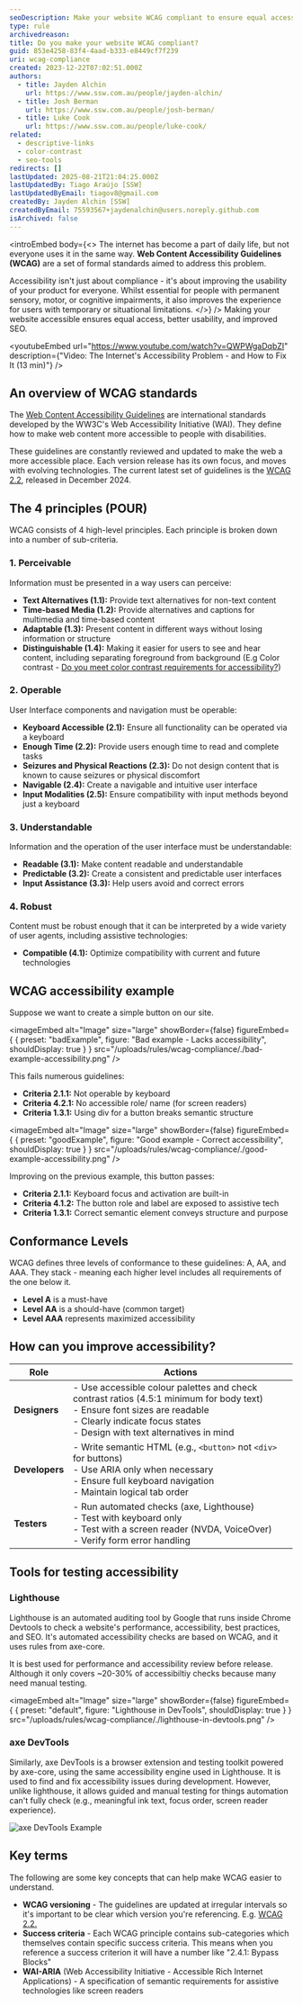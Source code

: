 ```yaml
---
seoDescription: Make your website WCAG compliant to ensure equal access for all users, regardless of abilities or navigation methods.
type: rule
archivedreason:
title: Do you make your website WCAG compliant?
guid: 853e4258-83f4-4aad-b333-e8449cf7f239
uri: wcag-compliance
created: 2023-12-22T07:02:51.000Z
authors:
  - title: Jayden Alchin
    url: https://www.ssw.com.au/people/jayden-alchin/
  - title: Josh Berman
    url: https://www.ssw.com.au/people/josh-berman/
  - title: Luke Cook
    url: https://www.ssw.com.au/people/luke-cook/
related:
  - descriptive-links
  - color-contrast
  - seo-tools
redirects: []
lastUpdated: 2025-08-21T21:04:25.000Z
lastUpdatedBy: Tiago Araújo [SSW]
lastUpdatedByEmail: tiagov8@gmail.com
createdBy: Jayden Alchin [SSW]
createdByEmail: 75593567+jaydenalchin@users.noreply.github.com
isArchived: false
---
```


<introEmbed
  body={<>
The internet has become a part of daily life, but not everyone uses it in the same way. **Web Content Accessibility Guidelines (WCAG)** are a set of formal standards aimed to address this problem.

Accessibility isn't just about compliance - it's about improving the usability of your product for everyone. Whilst essential for people with permanent sensory, motor, or cognitive impairments, it also improves the experience for users with temporary or situational limitations.
  </>}
/>
Making your website accessible ensures equal access, better usability, and improved SEO.


<youtubeEmbed url="https://www.youtube.com/watch?v=QWPWgaDqbZI" description={"Video: The Internet's Accessibility Problem - and How to Fix It (13 min)"} />


## An overview of WCAG standards

The [Web Content Accessibility Guidelines](https://www.w3.org/WAI/standards-guidelines/wcag/) are international standards developed by the WW3C's Web Accessibility Initiative (WAI). They define how to make web content more accessible to people with disabilities.

These guidelines are constantly reviewed and updated to make the web a more accessible place. Each version release has its own focus, and moves with evolving technologies. The current latest set of guidelines is the [WCAG 2.2](https://www.w3.org/TR/WCAG22/), released in December 2024.

## The 4 principles (POUR)

WCAG consists of 4 high-level principles. Each principle is broken down into a number of sub-criteria.

### 1. Perceivable

Information must be presented in a way users can perceive:

* **Text Alternatives (1.1):** Provide text alternatives for non-text content
* **Time-based Media (1.2):** Provide alternatives and captions for multimedia and time-based content
* **Adaptable (1.3):** Present content in different ways without losing information or structure
* **Distinguishable (1.4):** Making it easier for users to see and hear content, including separating foreground from background (E.g Color contrast - [Do you meet color contrast requirements for accessibility?](/rules/color-contrast/))

### 2. Operable

User Interface components and navigation must be operable:

* **Keyboard Accessible (2.1):** Ensure all functionality can be operated via a keyboard
* **Enough Time (2.2):** Provide users enough time to read and complete tasks
* **Seizures and Physical Reactions (2.3):** Do not design content that is known to cause seizures or physical discomfort
* **Navigable (2.4):** Create a navigable and intuitive user interface
* **Input Modalities (2.5):** Ensure compatibility with input methods beyond just a keyboard

### 3. Understandable

Information and the operation of the user interface must be understandable:

* **Readable (3.1):** Make content readable and understandable
* **Predictable (3.2):** Create a consistent and predictable user interfaces
* **Input Assistance (3.3):** Help users avoid and correct errors

### 4. Robust

Content must be robust enough that it can be interpreted by a wide variety of user agents, including assistive technologies:

* **Compatible (4.1):** Optimize compatibility with current and future technologies

## WCAG accessibility example

Suppose we want to create a simple button on our site.

<imageEmbed
  alt="Image"
  size="large"
  showBorder={false}
  figureEmbed={ {
    preset: "badExample",
    figure: "Bad example - Lacks accessibility",
    shouldDisplay: true
  } }
  src="/uploads/rules/wcag-compliance/./bad-example-accessibility.png"
/>


This fails numerous guidelines:

* **Criteria 2.1.1:** Not operable by keyboard
* **Criteria 4.2.1:** No accessible role/ name (for screen readers)
* **Criteria 1.3.1:** Using div for a button breaks semantic structure

<imageEmbed
  alt="Image"
  size="large"
  showBorder={false}
  figureEmbed={ {
    preset: "goodExample",
    figure: "Good example - Correct accessibility",
    shouldDisplay: true
  } }
  src="/uploads/rules/wcag-compliance/./good-example-accessibility.png"
/>


Improving on the previous example, this button passes:

* **Criteria 2.1.1:** Keyboard focus and activation are built-in
* **Criteria 4.1.2:** The button role and label are exposed to assistive tech
* **Criteria 1.3.1:** Correct semantic element conveys structure and purpose

## Conformance Levels

WCAG defines three levels of conformance to these guidelines: A, AA, and AAA. They stack - meaning each higher level includes all requirements of the one below it.

* **Level A** is a must-have
* **Level AA** is a should-have (common target)
* **Level AAA** represents maximized accessibility

## How can you improve accessibility?

| Role       | Actions |
|------------|---------|
| **Designers**  | - Use accessible colour palettes and check contrast ratios (4.5:1 minimum for body text)<br>- Ensure font sizes are readable<br>- Clearly indicate focus states<br>- Design with text alternatives in mind |
| **Developers** | - Write semantic HTML (e.g., `<button>` not `<div>` for buttons)<br>- Use ARIA only when necessary<br>- Ensure full keyboard navigation<br>- Maintain logical tab order |
| **Testers**    | - Run automated checks (axe, Lighthouse)<br>- Test with keyboard only<br>- Test with a screen reader (NVDA, VoiceOver)<br>- Verify form error handling |

## Tools for testing accessibility

### Lighthouse

Lighthouse is an automated auditing tool by Google that runs inside Chrome Devtools to check a website's performance, accessibility, best practices, and SEO. It's automated accessibility checks are based on WCAG, and it uses rules from axe-core.

It is best used for performance and accessibility review before release. Although it only covers ~20-30% of accessibiltiy checks because many need manual testing.


<imageEmbed
  alt="Image"
  size="large"
  showBorder={false}
  figureEmbed={ {
    preset: "default",
    figure: "Lighthouse in DevTools",
    shouldDisplay: true
  } }
  src="/uploads/rules/wcag-compliance/./lighthouse-in-devtools.png"
/>


### axe DevTools

Similarly, axe DevTools is a browser extension and testing toolkit powered by axe-core, using the same accessibility engine used in Lighthouse. It is used to find and fix accessibility issues during development. However, unlike lighthouse, it allows guided and manual testing for things automation can't fully check (e.g., meaningful ink text, focus order, screen reader experience).

![axe DevTools Example](/uploads/rules/wcag-compliance/./axe-devtools-example.png)

## Key terms

The following are some key concepts that can help make WCAG easier to understand.

* **WCAG versioning** - The guidelines are updated at irregular intervals so it's important to be clear which version you're referencing. E.g. [WCAG 2.2.](https://www.w3.org/WAI/standards-guidelines/wcag/new-in-22)
* **Success criteria** - Each WCAG principle contains sub-categories which themselves contain specific success criteria. This means when you reference a success criterion it will have a number like "2.4.1: Bypass Blocks"
* **WAI-ARIA** (Web Accessibility Initiative - Accessible Rich Internet Applications) - A specification of semantic requirements for assistive technologies like screen readers
